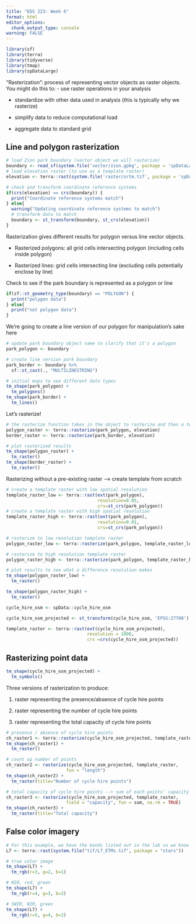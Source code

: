 ```yaml
---
title: "EDS 223: Week 6"
format: html
editor_options: 
  chunk_output_type: console
warning: FALSE
---
```


```r
library(sf)
library(terra)
library(tidyverse)
library(tmap)
library(spDataLarge)
```

"Rasterization": process of representing vector objects as raster objects. 
You might do this to:
- use raster operations in your analysis

- standardize with other data used in analysis (this is typically why we rasterize)

- simplify data to reduce computational load

- aggregate data to standard grid

## Line and polygon rasterization

```r
# load Zion park boundary (vector object we will rasterize)
boundary <- read_sf(system.file('vector/zion.gpkg', package = 'spDataLarge'))
# load elevation raster (to use as a template raster)
elevation <- terra::rast(system.file('raster/srtm.tif', package = 'spDataLarge'))
```

```r
# check and transform coordinate reference systems
if(crs(elevation) == crs(boundary)) {
  print("Coordinate reference systems match")
} else{
  warning("Updating coordinate reference systems to match")
  # transform data to match
  boundary <- st_transform(boundary, st_crs(elevation))
}
```

Rasterization gives different results for polygon versus line vector objects.

- Rasterized polygons: all grid cells intersecting polygon (including cells inside polygon)

- Rasterized lines: grid cells intersecting line (excluding cells potentially enclose by line)

Check to see if the park boundary is represented as a polygon or line
```r
if(sf::st_geometry_type(boundary) == "POLYGON") {
  print("polygon data")
} else{
  print("not polygon data")
}
```

We're going to create a line version of our polygon for manipulation's sake here

```r
# update park boundary object name to clarify that it's a polygon
park_polygon <- boundary

# create line version park boundary
park_border <- boundary %>%
  sf::st_cast(., "MULTILINESTRING")

# initial maps to see different data types
tm_shape(park_polygon) +
  tm_polygons()
tm_shape(park_border) +
  tm_lines()
```

Let's rasterize!

```r
# the rasterize function takes in the object to rasterize and then a template object
polygon_raster <- terra::rasterize(park_polygon, elevation)
border_raster <- terra::rasterize(park_border, elevation)
```

```r
# plot rasterized results
tm_shape(polygon_raster) +
  tm_raster()
tm_shape(border_raster) +
  tm_raster()
```

Rasterizing without a pre-existing raster --> create template from scratch

```r
# create a template raster with low spatial resolution
template_raster_low <- terra::rast(ext(park_polygon),
                                   resolution=0.05,
                                   crs=st_crs(park_polygon))
# create a template raster with high spatial resolution
template_raster_high <- terra::rast(ext(park_polygon),
                                   resolution=0.01,
                                   crs=st_crs(park_polygon))

# rasterize to low resolution template raster
polygon_raster_low <- terra::rasterize(park_polygon, template_raster_low)

# rasterize to high resolution template raster
polygon_raster_high <- terra::rasterize(park_polygon, template_raster_high)
```

```r
# plot results to see what a difference resolution makes
tm_shape(polygon_raster_low) +
  tm_raster()

tm_shape(polygon_raster_high) +
  tm_raster()
```

```r
cycle_hire_osm <- spData::cycle_hire_osm

cycle_hire_osm_projected <- st_transform(cycle_hire_osm, 'EPSG:27700')

template_raster <- terra::rast(ext(cycle_hire_osm_projected),
                               resolution = 1000,
                               crs =crs(cycle_hire_osm_projected))
```

## Rasterizing point data

```r
tm_shape(cycle_hire_osm_projected) +
  tm_symbols()
```

Three versions of rasterization to produce:

1. raster representing the presence/absence of cycle hire points

2. raster representing the number of cycle hire points

3. raster representing the total capacity of cycle hire points

```r
# presence / absence of cycle hire points
ch_raster1 <- terra::rasterize(cycle_hire_osm_projected, template_raster)
tm_shape(ch_raster1) +
  tm_raster()
```

```r
# count up number of points
ch_raster2 <- rasterize(cycle_hire_osm_projected, template_raster, 
                       fun = "length")
tm_shape(ch_raster2) +
  tm_raster(title="Number of cycle hire points")
```

```r
# total capacity of cycle hire points --> sum of each points' capacity
ch_raster3 <- rasterize(cycle_hire_osm_projected, template_raster, 
                       field = "capacity", fun = sum, na.rm = TRUE)
tm_shape(ch_raster3) +
  tm_raster(title="Total capacity")
```

## False color imagery

```r
# For this example, we have the bands listed out in the lab so we know exactly how to play around like this 
L7 <- terra::rast(system.file("tif/L7_ETMs.tif", package = "stars"))

# true color image
tm_shape(L7) +
  tm_rgb(r=3, g=2, b=1)

# NIR, red, green
tm_shape(L7) +
  tm_rgb(r=4, g=3, b=2)

# SWIR, NIR, green
tm_shape(L7) +
  tm_rgb(r=5, g=4, b=2)
```





